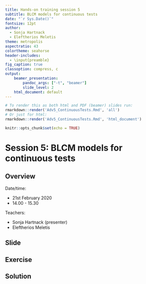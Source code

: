 ```yaml
---
title: Hands-on training session 5
subtitle: BLCM models for continuous tests
date: "`r Sys.Date()`"
fontsize: 12pt
author:
  - Sonja Hartnack
  - Eleftherios Meletis
theme: metropolis
aspectratio: 43
colortheme: seahorse
header-includes: 
  - \input{preamble}
fig_caption: true
classoption: compress, c
output:
    beamer_presentation:
        pandoc_args: ["-t", "beamer"]
        slide_level: 2
    html_document: default
---
```


```r
# To render this as both html and PDF (beamer) slides run:
rmarkdown::render('Adv5_ContinuousTests.Rmd', 'all')
# Or just for html:
rmarkdown::render('Adv5_ContinuousTests.Rmd', 'html_document')
```

```r
knitr::opts_chunk$set(echo = TRUE)
```

# Session 5:  BLCM models for continuous tests

## Overview

Date/time:

  - 21st February 2020
  - 14.00 - 15.30

Teachers:

  - Sonja Hartnack (presenter)
  - Eleftherios Meletis

## Slide


## Exercise

## Solution
